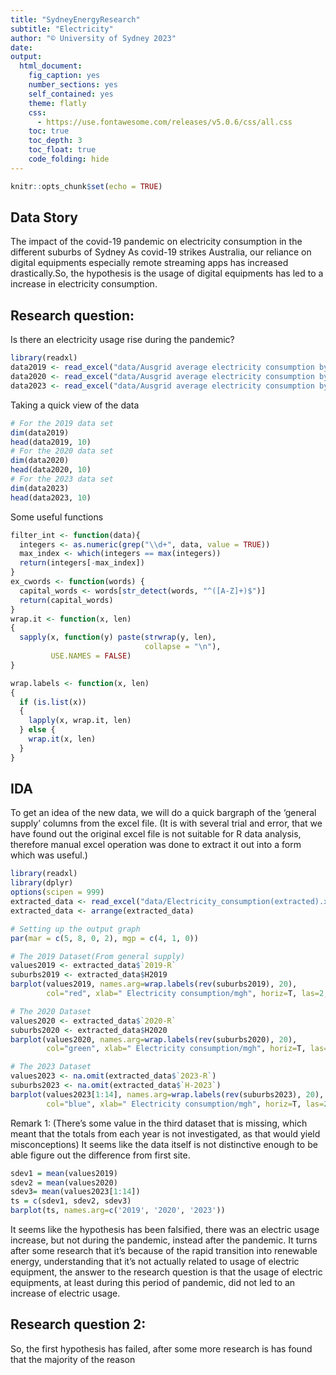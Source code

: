 ```yaml
---
title: "SydneyEnergyResearch"
subtitle: "Electricity"
author: "© University of Sydney 2023"
date: 
output:
  html_document:
    fig_caption: yes
    number_sections: yes
    self_contained: yes
    theme: flatly
    css: 
      - https://use.fontawesome.com/releases/v5.0.6/css/all.css
    toc: true
    toc_depth: 3
    toc_float: true
    code_folding: hide
---
```


```r
knitr::opts_chunk$set(echo = TRUE)
```

## Data Story
The impact of the covid-19 pandemic on electricity consumption in the different suburbs of Sydney
As covid-19 strikes Australia, our reliance on digital equipments especially remote streaming apps has increased drastically.So, the hypothesis is the usage of digital equipments has led to a increase in electricity consumption.

## Research question:
Is there an electricity usage rise during the pandemic?

```r
library(readxl)
data2019 <- read_excel("data/Ausgrid average electricity consumption by LGA 201819.xlsx", range = "A1:Q40")
data2020 <- read_excel("data/Ausgrid average electricity consumption by LGA 2020.xlsx", range = "A2:Q43")
data2023 <- read_excel("data/Ausgrid average electricity consumption by LGA 202223 excel.xlsx", range = "A2:Q43")
```
Taking a quick view of the data
```r
# For the 2019 data set
dim(data2019)
head(data2019, 10)
# For the 2020 data set
dim(data2020)
head(data2020, 10)
# For the 2023 data set
dim(data2023)
head(data2023, 10)
```
Some useful functions
```r
filter_int <- function(data){
  integers <- as.numeric(grep("\\d+", data, value = TRUE))
  max_index <- which(integers == max(integers))
  return(integers[-max_index])
}
ex_cwords <- function(words) {
  capital_words <- words[str_detect(words, "^([A-Z]+)$")]
  return(capital_words)
}
wrap.it <- function(x, len)
{ 
  sapply(x, function(y) paste(strwrap(y, len), 
                              collapse = "\n"), 
         USE.NAMES = FALSE)
}

wrap.labels <- function(x, len)
{
  if (is.list(x))
  {
    lapply(x, wrap.it, len)
  } else {
    wrap.it(x, len)
  }
}
```
## IDA
To get an idea of the new data, we will do a quick bargraph of the 'general supply' columns from the excel file.
(It is with several trial and error, that we have found out the original excel file is not suitable for R data analysis, therefore manual excel operation was done to extract it out into a form which was useful.)
```r
library(readxl)
library(dplyr)
options(scipen = 999)
extracted_data <- read_excel("data/Electricity_consumption(extracted).xlsx")
extracted_data <- arrange(extracted_data)

# Setting up the output graph
par(mar = c(5, 8, 0, 2), mgp = c(4, 1, 0))

# The 2019 Dataset(From general supply)
values2019 <- extracted_data$`2019-R`
suburbs2019 <- extracted_data$H2019
barplot(values2019, names.arg=wrap.labels(rev(suburbs2019), 20), 
        col="red", xlab=" Electricity consumption/mgh", horiz=T, las=2, cex.names = 0.7)

# The 2020 Dataset
values2020 <- extracted_data$`2020-R`
suburbs2020 <- extracted_data$H2020
barplot(values2020, names.arg=wrap.labels(rev(suburbs2020), 20), 
        col="green", xlab=" Electricity consumption/mgh", horiz=T, las=2, cex.names = 0.7)

# The 2023 Dataset
values2023 <- na.omit(extracted_data$`2023-R`)
suburbs2023 <- na.omit(extracted_data$`H-2023`)
barplot(values2023[1:14], names.arg=wrap.labels(rev(suburbs2023), 20), 
        col="blue", xlab=" Electricity consumption/mgh", horiz=T, las=2, cex.names = 0.7)
```
Remark 1: (There's some value in the third dataset that is missing, which meant that the totals from each year is not investigated, as that would yield misconceptions)
It seems like the data itself is not distinctive enough to be able figure out the difference from first site.

```r
sdev1 = mean(values2019)
sdev2 = mean(values2020)
sdev3= mean(values2023[1:14])
ts = c(sdev1, sdev2, sdev3)
barplot(ts, names.arg=c('2019', '2020', '2023'))
```
It seems like the hypothesis has been falsified, there was an electric usage increase, but not during the pandemic, instead after the pandemic.
It turns after some research that it's because of the rapid transition into renewable energy, understanding that it's not actually related to usage of electric equipment, the answer to the research question is that the usage of electric equipments, at least during this period of pandemic, did not led to an increase of electric usage.

## Research question 2:
So, the first hypothesis has failed, after some more research is has found that the majority of the reason 
